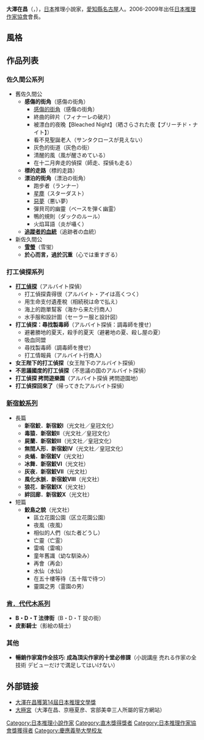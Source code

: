 {{Infobox writer
| name          = 大澤 在昌<br />（おおさわ ありまさ）
| birth_date    = {{bd|1956年|3月8日|catIdx=}}
| birth_place   = {{JPN}}[[愛知縣|愛知縣]][[名古屋市|名古屋市]]
| death_date    = 
| death_place   = 
| occupation    = [[小說家|小說家]]
| nationality   = {{JPN}}
| period        = 1978年 -
| genre         = [[推理小說|推理小說]]・[[冒險小說|冒險小說]]
| subject       = 
| movement      = 
| notable_works = 『[[感傷的街角|感傷的街角]]』<br />[[新宿鮫系列|新宿鮫系列]]
| awards        = [[小說推理新人賞|小說推理新人賞]]（1978年）<br />[[日本推理作家協會賞|日本推理作家協會賞]]（1991年）<br />[[吉川英治文学新人賞|吉川英治文学新人賞]]（1991年）<br />[[直木三十五賞|直木三十五賞]]（1993年）<br />[[柴田鍊三郎獎|柴田鍊三郎獎]]（2004年）<br />[[日本推理文學大獎|日本推理文學大獎]]（2010年）<br />[[吉川英治文學賞|吉川英治文學賞]]（2014年）
| spouse        = 
| partner       = 
| children      = 
| relatives     = 
| influences    = 
| influenced    = 
| signature     = 
| website       = 
| misc          = 
}}
'''大澤在昌'''（{{lang|ja|大沢在昌}}，{{bd|1956年|3月8日|catIdx=D東}}），[[日本|日本]]推理小說家，[[愛知縣|愛知縣]][[名古屋|名古屋]]人。2006-2009年出任[[日本推理作家協會|日本推理作家協會]]會長。

==風格==


== 作品列表 ==
=== 佐久間公系列 ===
* 舊佐久間公
** '''感傷的街角'''（感傷の街角）
*** [[感傷的街角|感傷的街角]]（感傷の街角）
*** 終曲的碎片（フィナーレの破片）
*** 被漂白的夜晚【Bleached Night】（晒さらされた夜【ブリーチド・ナイト】）
*** 看不見聖誕老人（サンタクロースが見えない）
*** 灰色的街道（灰色の街）
*** 清醒的風（風が醒さめている）
*** 在十二月奔走的偵探（師走、探偵も走る）
** '''標的走路'''（標的走路）
** '''漂泊的街角'''（漂泊の街角）
*** 跑步者（ランナー）
*** [[星塵|星塵]]（スターダスト）
*** [[惡夢|惡夢]]（悪い夢）
*** 彈貝司的幽靈（ベースを弾く幽霊）
*** 鴨的規則（ダックのルール）
*** 火焰耳語（炎が囁く）
** '''[[追蹤者的血統|追蹤者的血統]]'''（追跡者の血統）
* 新佐久間公
** '''[[雪螢|雪螢]]'''（雪蛍）
** '''於心而言，過於沉重'''（心では重すぎる）

=== 打工偵探系列 ===
* '''[[打工偵探|打工偵探]]'''（アルバイト探偵）
** 打工偵探貴得很（アルバイト・アイは高くつく）
** 用生命支付遺產稅（相続税は命で払え）
** 海上的跑單幫客（海から来た行商人）
** 水手服和設計圖（セーラー服と設計図）
* '''打工偵探：尋找製毒師'''（アルバイト探偵：調毒師を捜せ）
** 避暑勝地的夏天，殺手的夏天（避暑地の夏、殺し屋の夏）
** 吸血同盟
** 尋找製毒師（調毒師を捜せ）
** 打工情報員（アルバイト行商人）
* '''女王陛下的打工偵探'''（女王陛下のアルバイト探偵）
* '''不思議國度的打工偵探'''（不思議の国のアルバイト探偵）
* '''打工偵探 拷問遊樂園'''（アルバイト探偵 拷問遊園地）
* '''打工偵探回來了'''（帰ってきたアルバイト探偵）

=== [[新宿鮫系列|新宿鮫系列]] ===
*長篇
** '''新宿鮫．新宿鮫Ⅰ'''（光文社／皇冠文化）
** '''毒猿．新宿鮫Ⅱ'''（光文社／皇冠文化）
** '''屍蘭．新宿鮫Ⅲ'''（光文社／皇冠文化）
** '''無間人形．新宿鮫Ⅳ'''（光文社／皇冠文化）
** '''炎蛹．新宿鮫Ⅴ'''（光文社）
** '''冰舞．新宿鮫Ⅵ'''（光文社）
** '''灰夜．新宿鮫Ⅶ'''（光文社）
** '''風化水脈．新宿鮫Ⅷ'''（光文社）
** '''狼花．新宿鮫Ⅸ'''（光文社）
** '''絆回廊．新宿鮫Ⅹ'''（光文社）
* 短篇
** '''鮫島之貌'''（光文社）
*** 區立花園公園（区立花園公園）
*** 夜風（夜風）
*** 相似的人們（似た者どうし）
*** 亡靈（亡霊）
*** 雷鳴（雷鳴）
*** 童年舊識（幼な馴染み）
*** 再會（再会）
*** 水仙（水仙）
*** 在五十樓等待（五十階で待つ）
*** 靈園之男（霊園の男）

=== [[肯．代代木系列|肯．代代木系列]] ===
* '''B・D・T 法律街'''（B・D・T 掟の街）
* '''皮影騎士'''（影絵の騎士）

=== 其他 ===
* '''暢銷作家寫作全技巧: 成為頂尖作家的十堂必修課'''（小説講座 売れる作家の全技術 デビューだけで満足してはいけない）

==外部链接==
* [https://web.archive.org/web/20101222045357/http://publishing.com.hk/pubnews/NewsDetail.asp?NewsID=20101103002 大澤在昌獲第14屆日本推理文學獎]
* [http://www.osawa-office.co.jp/ 大極宮]{{WebCite|url=https://www.webcitation.org/6FKZXIPIP?url=http://www.osawa-office.co.jp/ |date=20130323101013 |dateformat=iso }}（大澤在昌、京極夏彦、宮部美幸三人所屬的官方網站）

{{DEFAULTSORT:Osawa Arimasa}}
[[Category:日本推理小說作家|Category:日本推理小說作家]]
[[Category:直木獎得獎者|Category:直木獎得獎者]]
[[Category:日本推理作家協會獎獲得者|Category:日本推理作家協會獎獲得者]]
[[Category:慶應義塾大學校友|Category:慶應義塾大學校友]]
